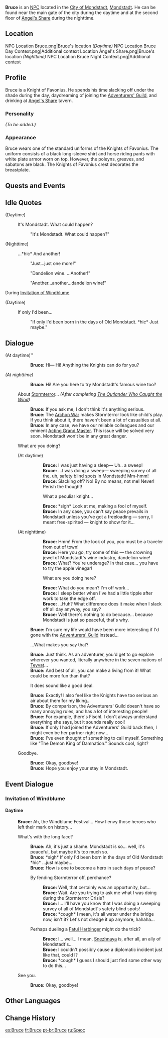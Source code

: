 {{Meta
<!-- REMOVE THIS TEMPLATE AFTER ADDING MISSING INFO -->
|missing_NPC_profile  = yes
}}
{{Character Infobox
|image            = NPC Bruce.png
|region           = Mondstadt
|title            = Knight of Favonius
|affiliation      = Knights of Favonius
|type             = NPC
}}
'''Bruce''' is an [[NPC]] located in the [[City of Mondstadt]], [[Mondstadt]]. He can be found near the main gate of the city during the daytime and at the second floor of [[Angel's Share]] during the nighttime.

==Location==
<gallery>
NPC Location Bruce.png|Bruce's location ''(Daytime)''
NPC Location Bruce Day Context.png|Additional context
Location Angel's Share.png|Bruce's location ''(Nighttime)''
NPC Location Bruce Night Context.png|Additional context
</gallery>

==Profile==
<!--detailed story/lore information goes here-->
Bruce is a Knight of Favonius. He spends his time slacking off under the shade during the day, daydreaming of joining the [[Adventurers' Guild]], and drinking at [[Angel's Share]] tavern.
===Personality===
''(To be added.)''

===Appearance===
Bruce wears one of the standard uniforms of the Knights of Favonius. The uniform consists of a black long-sleeve shirt and horse riding pants with white plate armor worn on top. However, the poleyns, greaves, and sabatons are black. The Knights of Favonius crest decorates the breastplate.

==Quests and Events==
{{Quests and Events}}

==Idle Quotes==
{{Dialogue start}}
;(Daytime)
: {{DIcon|Idle}} It's Mondstadt. What could happen?
:: {{A|VO Bruce 01.ogg}} "It's Mondstadt. What could happen?"
;(Nighttime)
: {{DIcon|Idle}} ...*hic* And another!
:: {{A|VO Bruce 02.ogg}} "Just...just one more!"
:: {{A|VO Bruce 03.ogg}} "Dandelion wine. ...Another!"
:: {{A|VO Bruce 04.ogg}} "Another...another...dandelion wine!"
{{Dialogue end}}

;During [[Invitation of Windblume]]

{{Dialogue start}}
;(Daytime)
: {{DIcon|Idle}} If only I'd been...
:: {{A|VO Bruce Invitation of Windblume 01.ogg}} "If only I'd been born in the days of Old Mondstadt. *hic* Just maybe."
{{Dialogue end}}

==Dialogue==
{{Dialogue start}}
;(At daytime)''
::'''Bruce:''' Hi&mdash; Hi! Anything the Knights can do for you?
;''(At nighttime)''
::'''Bruce:''' Hi! Are you here to try Mondstadt's famous wine too?
:{{DIcon}} About [[Stormterror]]... ''(After completing [[The Outlander Who Caught the Wind]])''
::'''Bruce:''' If you ask me, I don't think it's anything serious.
::'''Bruce:''' The [[Archon War]] makes Stormterror look like child's play. If you think about it, there haven't been a lot of casualties at all.
::'''Bruce:''' In any case, we have our reliable colleagues and our eminent [[Jean|Acting Grand Master]]. This issue will be solved very soon. Mondstadt won't be in any great danger.
:{{DIcon}} What are you doing?
:;(At daytime)
:::'''Bruce:''' I was just having a sleep&mdash; Uh.. a sweep!
:::'''Bruce:''' ...I was doing a sweep&mdash; sweeping survey of all the, uh, safety blind spots in Mondstadt! Mm-hmm!
:::'''Bruce:''' Slacking off? No! By no means, not me! Never! Perish the thought!
:::{{DIcon}} What a peculiar knight...
:::'''Bruce:'''  *sigh* Look at me, making a fool of myself.
:::'''Bruce:''' In any case, you can't say peace prevails in Mondstadt unless you've got a freeloading &mdash; sorry, I meant free-spirited &mdash; knight to show for it...
:;(At nighttime)
:::'''Bruce:''' Hmm! From the look of you, you must be a traveler from out of town!
:::'''Bruce:''' Here you go, try some of this &mdash; the crowning jewel of Mondstadt's wine industry, dandelion wine!
:::'''Bruce:''' What? You're underage? In that case... you have to try the apple vinegar!
:::{{DIcon}} What are you doing here?
:::'''Bruce:''' What do you mean? I'm off work...
:::'''Bruce:''' I sleep better when I've had a little tipple after work to take the edge off.
:::'''Bruce:''' ...Huh? What difference does it make when I slack off all day anyway, you say?
:::'''Bruce:''' Well there's nothing to do because... because Mondstadt is just so peaceful, that's why.
::'''Bruce:''' I'm sure my life would have been more interesting if I'd gone with the [[Adventurers' Guild]] instead...
::{{DIcon}} ...What makes you say that?
::'''Bruce:''' Just think. As an adventurer, you'd get to go explore wherever you wanted, literally anywhere in the seven nations of [[Teyvat]]...
::'''Bruce:''' And best of all, you can make a living from it! What could be more fun than that?
::{{DIcon}} It does sound like a good deal.
::'''Bruce:''' Exactly! I also feel like the Knights have too serious an air about them for my liking...
::'''Bruce:''' By comparison, the Adventurers' Guild doesn't have so many annoying rules, and has a lot of interesting people!
::'''Bruce:''' For example, there's Fischl. I don't always understand everything she says, but it sounds really cool!
::'''Bruce:''' If only I had joined the Adventurers' Guild back then, I might even be her partner right now...
::'''Bruce:''' I've even thought of something to call myself. Something like "The Demon King of Damnation." Sounds cool, right?
:{{DIcon}} Goodbye.
::'''Bruce:''' Okay, goodbye!
::'''Bruce:''' Hope you enjoy your stay in Mondstadt.
{{Dialogue end}}

==Event Dialogue==
===Invitation of Windblume===
====Daytime====
{{Dialogue start}}
:'''Bruce:''' Ah, the Windblume Festival... How I envy those heroes who left their mark on history...
:{{DIcon}} What's with the long face?
::'''Bruce:''' Ah, it's just a shame. Mondstadt is so... well, it's peaceful, but maybe it's too much so.
::'''Bruce:''' *sigh* If only I'd been born in the days of Old Mondstadt *hic* ...just maybe...
::'''Bruce:''' How is one to become a hero in such days of peace?
::{{DIcon}} By fending Stormterror off, perchance?
:::'''Bruce:''' Well, that certainly was an opportunity, but...
:::'''Bruce:''' Wait. Are you trying to ask me what I was doing during the Stormterror Crisis?
:::'''Bruce:''' I... I'll have you know that I was doing a sweeping survey of all of Mondstadt's safety blind spots!
:::'''Bruce:''' *cough* I mean, it's all water under the bridge now, isn't it? Let's not dredge it up anymore, hahaha...
::{{DIcon}} Perhaps dueling a [[Fatui Harbinger]] might do the trick?
:::'''Bruce:''' I... well... I mean, [[Snezhnaya]] is, after all, an ally of Mondstadt's...
:::'''Bruce:''' I couldn't possibly cause a diplomatic incident just like that, could I?
:::'''Bruce:''' *cough* I guess I should just find some other way to do this...
:{{DIcon}} See you.
::'''Bruce:''' Okay, goodbye!
{{Dialogue end}}

==Other Languages==
{{Other Languages
|default_hidden = 1
|en      = Bruce
|zhs     = 布鲁斯
|zhs_rm  = Bùlǔsī
|zht     = 布魯斯
|zht_rm  = Bùlǔsī
|ja      = ブルース
|ja_rm   = Buruusu
|ko      = 브루스
|ko_rm   = Beuruseu
|es      = Bruce
|fr      = Bruce
|ru      = Брюс
|th      = Bruce
|vi      = Bruce
|de      = Bruce
|id      = Bruce
|pt      = Bruce
|tr      = Bruce
|it      = Bruce
}}

==Change History==
{{Change History|1.0}}

[[es:Bruce]]
[[fr:Bruce]]
[[pt-br:Bruce]]
[[ru:Брюс]]